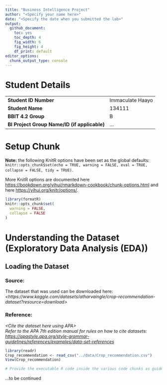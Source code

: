```yaml
---
title: "Business Intelligence Project"
author: "<Specify your name here>"
date: "<Specify the date when you submitted the lab>"
output:
  github_document: 
    toc: yes
    toc_depth: 4
    fig_width: 6
    fig_height: 4
    df_print: default
editor_options:
  chunk_output_type: console
---
```


# Student Details

|                                              |     |
|----------------------------------------------|-----|
| **Student ID Number**                        | Immaculate Haayo |
| **Student Name**                             | 134111 |
| **BBIT 4.2 Group**                           | B |
| **BI Project Group Name/ID (if applicable)** | ... |

# Setup Chunk

**Note:** the following KnitR options have been set as the global defaults: <BR> `knitr::opts_chunk$set(echo = TRUE, warning = FALSE, eval = TRUE, collapse = FALSE, tidy = TRUE)`.

More KnitR options are documented here <https://bookdown.org/yihui/rmarkdown-cookbook/chunk-options.html> and here <https://yihui.org/knitr/options/>.

```r
library(formatR)
knitr::opts_chunk$set(
  warning = FALSE,
  collapse = FALSE
)
```

# Understanding the Dataset (Exploratory Data Analysis (EDA))

## Loading the Dataset

### Source:

The dataset that was used can be downloaded here: *\<https://www.kaggle.com/datasets/atharvaingle/crop-recommendation-dataset?resource=download\>*

### Reference:

*\<Cite the dataset here using APA\>\
Refer to the APA 7th edition manual for rules on how to cite datasets: <https://apastyle.apa.org/style-grammar-guidelines/references/examples/data-set-references>*

```r
library(readr)
Crop_recommendation <- read_csv("../data/Crop_recommendation.csv")
View(Crop_recommendation)

# Provide the executable R code inside the various code chunks as guided by the lab work.
```

...to be continued

